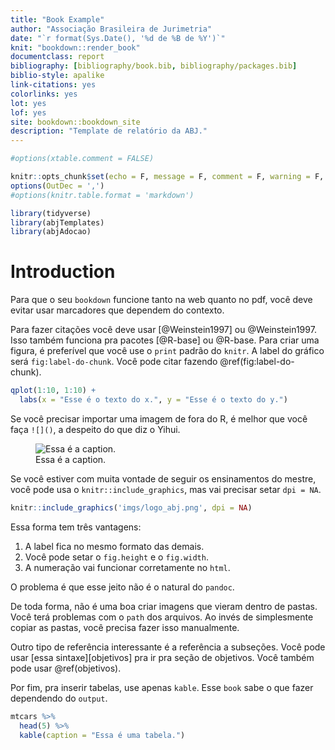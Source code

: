 ```yaml
---
title: "Book Example"
author: "Associação Brasileira de Jurimetria"
date: "`r format(Sys.Date(), '%d de %B de %Y')`"
knit: "bookdown::render_book"
documentclass: report
bibliography: [bibliography/book.bib, bibliography/packages.bib]
biblio-style: apalike
link-citations: yes
colorlinks: yes 
lot: yes
lof: yes
site: bookdown::bookdown_site
description: "Template de relatório da ABJ."
---
```


```r
#options(xtable.comment = FALSE)

knitr::opts_chunk$set(echo = F, message = F, comment = F, warning = F, fig.height = 5, fig.width = 9)
options(OutDec = ',')
#options(knitr.table.format = 'markdown')
```

```r
library(tidyverse)
library(abjTemplates)
library(abjAdocao)
```

# Introduction {#introducao-2}

Para que o seu `bookdown` funcione tanto na web quanto no pdf, você deve evitar usar marcadores que dependem do contexto.

Para fazer citações você deve usar [@Weinstein1997] ou @Weinstein1997. Isso também funciona pra pacotes [@R-base] ou @R-base. Para criar uma figura, é preferível que você use o `print` padrão do `knitr`. A label do gráfico será `fig:label-do-chunk`. Você pode citar fazendo \@ref(fig:label-do-chunk).

```r
qplot(1:10, 1:10) + 
  labs(x = "Esse é o texto do x.", y = "Esse é o texto do y.")
```

Se você precisar importar uma imagem de fora do R, é melhor que você faça `![]()`, a despeito do que diz o Yihui.

![Essa é a caption.](imgs/logoabj.png){#fig:logo}

Se você estiver com muita vontade de seguir os ensinamentos do mestre, você pode usa o `knitr::include_graphics`, mas vai precisar setar `dpi = NA`.

```r
knitr::include_graphics('imgs/logo_abj.png', dpi = NA)
```

Essa forma tem três vantagens: 

1. A label fica no mesmo formato das demais.
2. Você pode setar o `fig.height` e o `fig.width`.
3. A numeração vai funcionar corretamente no `html`.

O problema é que esse jeito não é o natural do `pandoc`.

De toda forma, não é uma boa criar imagens que vieram dentro de pastas. Você terá problemas com o `path` dos arquivos. Ao invés de simplesmente copiar as pastas, você precisa fazer isso manualmente.
 
 Outro tipo de referência interessante é a referência a subseções. Você pode usar [essa sintaxe][objetivos] pra ir pra seção de objetivos. Você também pode usar \@ref(objetivos).
 
Por fim, pra inserir tabelas, use apenas `kable`. Esse `book` sabe o que fazer dependendo do `output`.

```r
mtcars %>% 
  head(5) %>% 
  kable(caption = "Essa é uma tabela.")
```


